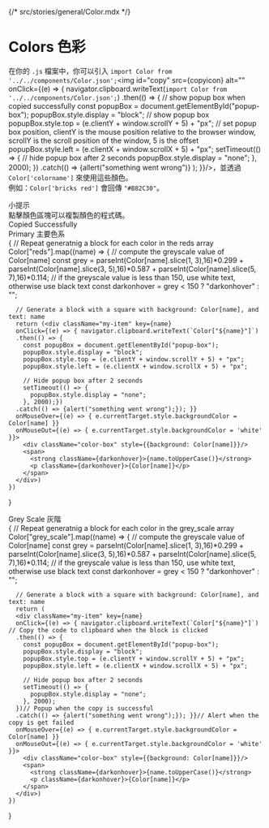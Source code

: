 {/* src/stories/general/Color.mdx */}


<Meta title="General 通用/Colors 色彩"/>


<style>
  {`
  #copy{
    width: 18px;
    height: 18px;
    margin-left: 1px;
    vertical-align: middle;
  }
  #copy:hover {
    transform: translate3d(0, -3px, 0);
    cursor: pointer;
  }
  #copy:active {
    box-shadow: rgba(0, 0, 0, 0.15) 0 3px 10px 0;
  }


  .tip {
      display: inline-block;
      border-radius: 1em;
      font-size: 11px;
      line-height: 12px;
      font-weight: 700;
      background: ${Color["bricks red"]};
      color: #FFF;
      padding: 4px 12px;
      margin-right: 10px;
      vertical-align: middle;
  }

  #popup-box {
    display: none;
    transition: display 2s;
    position: absolute;
    padding: 3px 5px;
    background-color: #666;
    opacity: 0.8;
    color: #fff;
    font-size: 14px;
    border-radius: 3px;
    z-index: 999;
  }

  .subheading {
    --mediumdark: '#999999';
    font-weight: 700;
    font-size: 15px;
    color: #999;
    letter-spacing: 4px;
    line-height: 24px;
    text-transform: capitalize;
    margin-bottom: 12px;
    margin-top: 40px;
  }

  .my-list {
    display: grid;
    grid-template-columns: repeat(auto-fit, minmax(205px, 1fr));
    grid-template-rows: 1fr 1fr;
    row-gap: 15px;
    column-gap: 15px;
  }

  @media all and (-ms-high-contrast:none) {
  .my-list {
      display: -ms-grid;
      -ms-grid-columns: 1fr 1fr;
      -ms-grid-rows: 1fr 1fr;
    }
  }

  .my-item {
    display: block;
    padding: 20px;
    border: 1px solid #00000010;
    border-radius: 5px;
    transition: background 0.8s, border 150ms ease-out, transform 150ms ease-out;
    background: #ffffff;
    display: flex;
    align-items: flex-start;
  }

  .my-item:hover {
    border-color: 2px solid ${Color["bricks red"]};
    transform: translate3d(0, -3px, 0);
    box-shadow: rgba(0, 0, 0, 0.08) 0 3px 10px 0;
    cursor: pointer;
  }

  .my-item:active {
    transform: translate3d(0, 0, 0);
    cursor: pointer;
  }

  .my-item strong {
    font-weight: 700;
    display: block;
    margin-bottom: 2px;
  }

  .my-item span,
  .my-item p {
    margin: 0;
    font-size: 14px;
    line-height: 20px;
  }

  .my-item .color-box {
    width: 40px;
    height: 40px;
    border-radius: 5px;
    margin: 0 10px 0 0;
  }
  .my-item:hover .color-box {
    transition: width 0.2s;
    color: #00000000;
    width: 0;
    height: 40px;
    border-radius: 5px;
    margin: 0;
  }
  .my-item:hover .darkonhover {
    color: #CCC;
  }
  .my-item:hover :not(.darkonhover) {
    color: #555;
  }
  `}
</style>

# Colors 色彩

在你的 `.js` 檔案中，你可以引入 `import Color from '../../components/Color.json';`<img id="copy" src={copyicon} alt="" 
onClick={(e) => { navigator.clipboard.writeText(`import Color from '../../components/Color.json';`)
.then(() => { // show popup box when copied successfully
  const popupBox = document.getElementById("popup-box");
  popupBox.style.display = "block"; // show popup box
  popupBox.style.top = (e.clientY + window.scrollY + 5) + "px"; // set popup box position, clientY is the mouse position relative to the browser window, scrollY is the scroll position of the window, 5 is the offset
  popupBox.style.left = (e.clientX + window.scrollX + 5) + "px";
  setTimeout(() => { // hide popup box after 2 seconds
    popupBox.style.display = "none";
  }, 2000);
})
.catch(() => {allert("something went wrong")} );
}}/>，並透過 `Color['colorname']` 來使用這些顏色。\
例如：`Color['bricks red']` 會回傳 `"#B82C30"`。

<div className="tip">小提示</div>點擊顏色區塊可以複製顏色的程式碼。

<div id="popup-box">Copied Successfully</div>

<div className="subheading">Primary 主要色系</div>
<div className="my-list">
  {
    // Repeat generatnig a block for each color in the reds array
    Color["reds"].map((name) => {
      // compute the greyscale value of Color[name]
      const grey = parseInt(Color[name].slice(1, 3),16)*0.299 + parseInt(Color[name].slice(3, 5),16)*0.587 + parseInt(Color[name].slice(5, 7),16)*0.114;
      // if the greyscale value is less than 150, use white text, otherwise use black text
      const darkonhover = grey < 150 ? "darkonhover" : "";

      // Generate a block with a square with background: Color[name], and text: name
      return (<div className="my-item" key={name}
      onClick={(e) => { navigator.clipboard.writeText(`Color["${name}"]`)
      .then(() => {
        const popupBox = document.getElementById("popup-box");
        popupBox.style.display = "block";
        popupBox.style.top = (e.clientY + window.scrollY + 5) + "px";
        popupBox.style.left = (e.clientX + window.scrollX + 5) + "px";

        // Hide popup box after 2 seconds
        setTimeout(() => {
          popupBox.style.display = "none";
        }, 2000);})
      .catch(() => {alert("something went wrong");}); }}
      onMouseOver={(e) => { e.currentTarget.style.backgroundColor = Color[name] }}
      onMouseOut={(e) => { e.currentTarget.style.backgroundColor = 'white' }}>
        <div className="color-box" style={{background: Color[name]}}/>
        <span>
          <strong className={darkonhover}>{name.toUpperCase()}</strong>
          <p className={darkonhover}>{Color[name]}</p>
        </span>
      </div>)
    })
  }
</div>

<div className="subheading">Grey Scale 灰階</div>
<div className="my-list">
  { 
    // Repeat generatnig a block for each color in the grey_scale array
    Color["grey_scale"].map((name) => {
      // compute the greyscale value of Color[name]
      const grey = parseInt(Color[name].slice(1, 3),16)*0.299 + parseInt(Color[name].slice(3, 5),16)*0.587 + parseInt(Color[name].slice(5, 7),16)*0.114;
      // if the greyscale value is less than 150, use white text, otherwise use black text
      const darkonhover = grey < 150 ? "darkonhover" : "";
      
      // Generate a block with a square with background: Color[name], and text: name
      return (
      <div className="my-item" key={name}
      onClick={(e) => { navigator.clipboard.writeText(`Color["${name}"]`) // Copy the code to clipboard when the block is clicked
      .then(() => {
        const popupBox = document.getElementById("popup-box");
        popupBox.style.display = "block";
        popupBox.style.top = (e.clientY + window.scrollY + 5) + "px";
        popupBox.style.left = (e.clientX + window.scrollX + 5) + "px";

        // Hide popup box after 2 seconds
        setTimeout(() => {
          popupBox.style.display = "none";
        }, 2000);
      })// Popup when the copy is successful
      .catch(() => {alert("something went wrong");}); }}// Alert when the copy is get failed
      onMouseOver={(e) => { e.currentTarget.style.backgroundColor = Color[name] }}
      onMouseOut={(e) => { e.currentTarget.style.backgroundColor = 'white' }}>
        <div className="color-box" style={{background: Color[name]}}/>
        <span>
          <strong className={darkonhover}>{name.toUpperCase()}</strong>
          <p className={darkonhover}>{Color[name]}</p>
        </span>
      </div>)
    })
  }
</div>